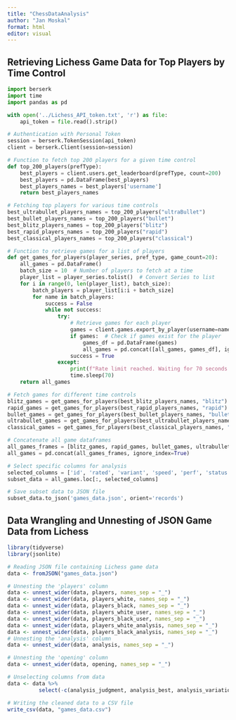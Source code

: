 ```yaml
---
title: "ChessDataAnalysis"
author: "Jan Moskal"
format: html
editor: visual
---
```


## Retrieving Lichess Game Data for Top Players by Time Control
```python
import berserk
import time
import pandas as pd

with open('../Lichess_API_token.txt', 'r') as file:
    api_token = file.read().strip()

# Authentication with Personal Token
session = berserk.TokenSession(api_token)
client = berserk.Client(session=session)

# Function to fetch top 200 players for a given time control
def top_200_players(prefType):
    best_players = client.users.get_leaderboard(prefType, count=200)
    best_players = pd.DataFrame(best_players)
    best_players_names = best_players['username']
    return best_players_names

# Fetching top players for various time controls
best_ultrabullet_players_names = top_200_players("ultraBullet")
best_bullet_players_names = top_200_players("bullet")
best_blitz_players_names = top_200_players("blitz")
best_rapid_players_names = top_200_players("rapid")
best_classical_players_names = top_200_players("classical")

# Function to retrieve games for a list of players
def get_games_for_players(player_series, pref_type, game_count=20):
    all_games = pd.DataFrame()
    batch_size = 10  # Number of players to fetch at a time
    player_list = player_series.tolist()  # Convert Series to list
    for i in range(0, len(player_list), batch_size):
        batch_players = player_list[i:i + batch_size]
        for name in batch_players:
            success = False
            while not success:
                try:
                    # Retrieve games for each player
                    games = client.games.export_by_player(username=name, as_pgn=False, rated=True, max=game_count, perf_type=pref_type, moves=True, pgn_in_json=True, tags=True, clocks=True, evals=True, opening=True, finished=True, literate=True)
                    if games:  # Check if games exist for the player
                        games_df = pd.DataFrame(games)
                        all_games = pd.concat([all_games, games_df], ignore_index=True)
                    success = True
                except:
                    print(f"Rate limit reached. Waiting for 70 seconds before retrying!")
                    time.sleep(70)
    return all_games

# Fetch games for different time controls
blitz_games = get_games_for_players(best_blitz_players_names, "blitz")
rapid_games = get_games_for_players(best_rapid_players_names, "rapid")
bullet_games = get_games_for_players(best_bullet_players_names, "bullet")
ultrabullet_games = get_games_for_players(best_ultrabullet_players_names, "ultraBullet")
classical_games = get_games_for_players(best_classical_players_names, "classical")

# Concatenate all game dataframes
all_games_frames = [blitz_games, rapid_games, bullet_games, ultrabullet_games, classical_games]
all_games = pd.concat(all_games_frames, ignore_index=True)

# Select specific columns for analysis
selected_columns = ['id', 'rated', 'variant', 'speed', 'perf', 'status', 'players', 'winner', 'opening', 'moves', 'pgn', 'analysis', 'createdAt', 'lastMoveAt']
subset_data = all_games.loc[:, selected_columns]

# Save subset data to JSON file
subset_data.to_json('games_data.json', orient='records')
```

## Data Wrangling and Unnesting of JSON Game Data from Lichess
```r
library(tidyverse)
library(jsonlite)

# Reading JSON file containing Lichess game data
data <- fromJSON("games_data.json")

# Unnesting the 'players' column
data <- unnest_wider(data, players, names_sep = "_")
data <- unnest_wider(data, players_white, names_sep = "_")
data <- unnest_wider(data, players_black, names_sep = "_")
data <- unnest_wider(data, players_white_user, names_sep = "_")
data <- unnest_wider(data, players_black_user, names_sep = "_")
data <- unnest_wider(data, players_white_analysis, names_sep = "_")
data <- unnest_wider(data, players_black_analysis, names_sep = "_")
# Unnesting the 'analysis' column
data <- unnest_wider(data, analysis, names_sep = "_")

# Unnesting the 'opening' column 
data <- unnest_wider(data, opening, names_sep = "_")

# Unselecting columns from data
data <- data %>% 
          select(-c(analysis_judgment, analysis_best, analysis_variation))

# Writing the cleaned data to a CSV file
write_csv(data, "games_data.csv")
```


